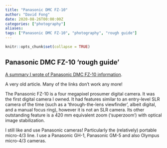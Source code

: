 ```yaml
---
title: "Panasonic DMC FZ-10"
author: "David Fong"
date: 2020-08-26T00:00:00Z
categories: ["photography"]
aliases:
tags: ["Panasonic DMC FZ-10", "photography", "rough guide"]
---
```


```r
knitr::opts_chunk$set(collapse = TRUE)
```

## Panasonic DMC FZ-10 'rough guide'

<!-- Note that the latex2html generated files in the /DMCFZ10/ directory  -->
<!-- do NOT have an automatic 'link' in the up button. This needs to be -->
<!-- changed manually in the index.html file e.g. point to '../' -->

[A summary I wrote of Panasonic DMC FZ-10 information](/DMCFZ10/).

A very old article. Many of the links don't work any more!

The Panasonic FZ-10 is a four megapixel prosumer digital camera. It was the first digital camera I owned. It had features similar to an entry-level SLR camera of the time (such as a 'through-the-lens viewfinder', albeit digital, and a manual focus ring), however it is not an SLR camera. Its other outstanding feature is a 420 mm equivalent zoom ('superzoom') with optical image stabilization.

I still like and use Panasonic cameras! Particularly the (relatively) portable micro-4/3 line. I use a Panasonic GH-1, Panasonic GM-5 and also Olympus micro-4/3 cameras.
